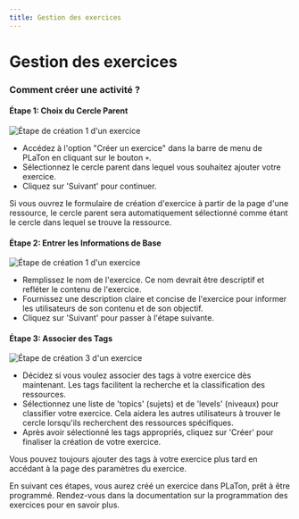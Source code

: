 ```yaml
---
title: Gestion des exercices
---
```



# Gestion des exercices


### Comment créer une activité ?

#### Étape 1: Choix du Cercle Parent

![Étape de création 1 d'un exercice](../../../public/screens/resources/activities/create-1.png)

- Accédez à l'option "Créer un exercice" dans la barre de menu de PLaTon en cliquant sur le bouton `+`.
- Sélectionnez le cercle parent dans lequel vous souhaitez ajouter votre exercice.
- Cliquez sur 'Suivant' pour continuer.

<Callout type="info">
Si vous ouvrez le formulaire de création d'exercice à partir de la page d'une ressource, le cercle parent sera automatiquement sélectionné comme étant le cercle dans lequel se trouve la ressource.
</Callout>


#### Étape 2: Entrer les Informations de Base

![Étape de création 1 d'un exercice](../../../public/screens/resources/activities/create-2.png)

- Remplissez le nom de l'exercice. Ce nom devrait être descriptif et refléter le contenu de l'exercice.
- Fournissez une description claire et concise de l'exercice pour informer les utilisateurs de son contenu et de son objectif.
- Cliquez sur 'Suivant' pour passer à l'étape suivante.

#### Étape 3: Associer des Tags

![Étape de création 3 d'un exercice](../../../public/screens/resources/activities/create-3.png)

- Décidez si vous voulez associer des tags à votre exercice dès maintenant. Les tags facilitent la recherche et la classification des ressources.
- Sélectionnez une liste de 'topics' (sujets) et de 'levels' (niveaux) pour classifier votre exercice. Cela aidera les autres utilisateurs à trouver le cercle lorsqu'ils recherchent des ressources spécifiques.
- Après avoir sélectionné les tags appropriés, cliquez sur 'Créer' pour finaliser la création de votre exercice.

<Callout type="info">
Vous pouvez toujours ajouter des tags à votre exercice plus tard en accédant à la page des paramètres du exercice.
</Callout>

En suivant ces étapes, vous aurez créé un exercice dans PLaTon, prêt à être programmé.
Rendez-vous dans la documentation sur la programmation des exercices pour en savoir plus.
